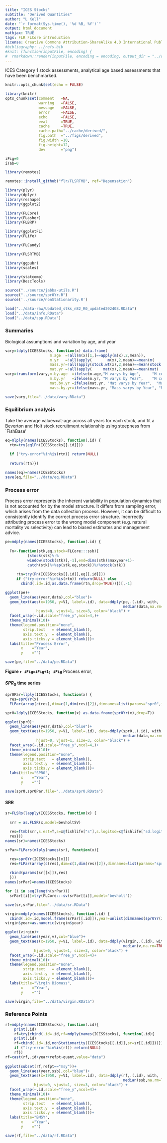 ```yaml
---
title: "ICES Stocks"
subtitle: "Derived Quantities"
author: "L Kell"
date: "`r format(Sys.time(), '%d %B, %Y')`"
output: html_document
mathjax: TRUE
tags: FLR FLCore introduction
license: Creative Commons Attribution-ShareAlike 4.0 International Public License
#bibliography: ../refs.bib
#knit: (function(inputFile, encoding) {
#  rmarkdown::render(inputFile, encoding = encoding, output_dir = "../outputs/html") })
---
```



ICES Category 1 stock assessments, analytical age based assessments that have been benchmarked.

```r
knitr::opts_chunk$set(echo = FALSE)

library(knitr)
opts_chunk$set(comment   =NA, 
               warning   =FALSE, 
               message   =FALSE, 
               error     =FALSE, 
               echo      =FALSE, 
               eval      =TRUE,
               cache     =TRUE,
               cache.path="../cache/derived/",
               fig.path  ="../figs/derived",
               fig.width =10,
               fig.height=12,
               dev       ="png")

iFig=0
iTab=0
```

```r
library(remotes)

remotes::install_github("flr/FLSRTMB", ref="Depensation")
```

```r
library(plyr)
library(dplyr)
library(reshape) 
library(ggplot2)

library(FLCore)  
library(FLasher)
library(FLBRP)

library(ggplotFL)
library(FLife)

library(FLCandy)

library(FLSRTMB)

library(ggpubr)
library(scales) 

library(statcomp)
library(DescTools)
```
  

```r
source("../source/jabba-utils.R")
source("../source/spr0Yr.R")
source('../source/nonStationarity.R')
```


```r
load("../data-raw/Updated_stks_n82_R0_updated202408.RData")
load("../data/info.RData")
load("../data/spp.RData")
```


### Summaries

Biological assumptions and variation by age, and year 

```r
vary=ldply(ICESStocks, function(x) data.frame(
                    m.age  =!all(m(x)[1,]==apply(m(x),2,mean)),
                    m.yr   =!all(apply(       m(x),2,mean)==mean(m(       x)[,1])),
                    mass.yr=!all(apply(stock.wt(x),2,mean)==mean(stock.wt(x)[,1])),
                    mat.yr =!all(apply(     mat(x),2,mean)==mean(mat(     x)[,1]))))
vary=transform(vary,m.by.age  =ifelse(m.age,"M varys by Age",     "M constant by Age"),
                    m.by.yr   =ifelse(m.yr, "M varys by Year",    "M constant by Year"),
                    mat.by.yr =ifelse(mat.yr, "Mat varys by Year",  "Mat constant by Year"),
                    mass.by.yr=ifelse(mass.yr, "Mass varys by Year", "Mass constant by Year"))

save(vary,file="../data/vary.RData")
```


### Equilibrium analysis

Take the average values=at-age across all years for each stock, and fit a 
Beverton and Holt stock recruitment relationship using steepness from `FishBase'

```r
eq=mlply(names(ICESStocks), function(.id) {
  rtn=try(eqlFn(ICESStocks[[.id]]))
  
  if ("try-error"%in%is(rtn)) return(NULL)
  
  return(rtn)})

names(eq)=names(ICESStocks)
save(eq,file="../data/eq.RData")
```

### Process error

Process error represents the inherent variability in population dynamics that is 
not accounted for by the model structure. It differs from sampling error, which 
arises from the data collection process.  However, it can be difficult to consistently 
identify the correct process error structure. Incorrectly attributing process error to 
the wrong model component (e.g. natural mortality vs selectivity) can lead to 
biased estimates and management advice.


```r
pe=mdply(names(ICESStocks), function(.id) {  
    
  Fn<-function(stk,eq,stock=FLCore:::ssb){
          (stock(stk)%-%
          window(stock(stk)[,-1],end=dims(stk)$maxyear+1)-
          catch(stk)%+%sp(stk,eq,stock))%/%stock(stk)}
  
     rtn=try(Fn(ICESStocks[[.id]],eq[[.id]])) 
     if ("try-error"%in%is(rtn)) return(NULL) else 
       cbind(.id=.id,as.data.frame(rtn,drop=TRUE))})[,-1]

ggplot(pe)+
  geom_line(aes(year,data),col="blue")+
  geom_text(aes(x=1950, y=V1, label=.id), data=ddply(pe,.(.id), with,    
                                                     median(data,na.rm=TRUE)),
              hjust=0, vjust=1, size=3, color="black") +
  facet_wrap(~.id,scale="free_y",ncol=4,)+
  theme_minimal(10)+
  theme(legend.position="none", 
        strip.text   = element_blank(),
        axis.text.y  = element_blank(),
        axis.ticks.y = element_blank())+  
  labs(title="Process Error",
       x    ="Year",
       y    ="")

save(pe,file="../data/pe.RData")
```
**Figure `r iFig=iFig+1; iFig`** Process error,


#### $SPR_{0}$ time series


```r
spr0Par=llply(ICESStocks, function(x) {
  res=spr0Yr(x)
  FLPar(array(c(res),dim=c(1,dim(res)[2]),dimnames=list(params="spr0",iter=seq(dim(res)[2]))))})

spr0=ldply(ICESStocks, function(x) as.data.frame(spr0Yr(x),drop=T))  

ggplot(spr0)+
  geom_line(aes(year,data),col="blue")+
  geom_text(aes(x=1950, y=V1, label=.id), data=ddply(spr0,.(.id), with,    
                                                     median(data,na.rm=TRUE)),
              hjust=0, vjust=1, size=3, color="black") +
  facet_wrap(~.id,scale="free_y",ncol=4,)+
  theme_minimal(10)+
  theme(legend.position="none", 
        strip.text   = element_blank(),
        axis.text.y  = element_blank(),
        axis.ticks.y = element_blank())+  
  labs(title="SPR0",
       x    ="Year",
       y    ="")

save(spr0,spr0Par,file="../data/spr0.RData")
```

#### SRR

```r
sr=FLSRs(lapply(ICESStocks, function(x) { 
  
  srr = as.FLSR(x,model=bevholtSV)
  
  res=ftmb(srr,s.est=T,s=x@fishlife["s"],s.logitsd=x@fishlife["sd.logit.s"],spr0=spr0Yr(x))
  res}))
names(sr)=names(ICESStocks)

srPar=FLPars(mlply(names(sr), function(x){

  res=spr0Yr(ICESStocks[[x]])
  res=FLPar(array(c(res),dim=c(1,dim(res)[2]),dimnames=list(params="spr0",iter=seq(dim(res)[2]))))
  
  rbind(params(sr[[x]]),res)
  }))
names(srPar)=names(ICESStocks)

for (i in seq(length(srPar))) 
  srPar[[i]]=try(FLCore:::sv(srPar[[i]],model="bevholt"))

save(sr,srPar,file="../data/sr.RData")
```

```r
virgin=mdply(names(ICESStocks), function(.id) {
  cbind(.id=.id,model.frame(srPar[[.id]]),year=unlist(dimnames(spr0Yr(ICESStocks[[.id]]))$year))})[,-c(1,6)]
virgin$year=as.numeric(virgin$year)

ggplot(virgin)+
  geom_line(aes(year,v),col="blue")+
  geom_text(aes(x=1950, y=V1, label=.id), data=ddply(virgin,.(.id), with,    
                                                     median(v,na.rm=TRUE)),
             hjust=0, vjust=1, size=3, color="black") +
  facet_wrap(~.id,scale="free_y",ncol=4)+
  theme_minimal(10)+
  theme(legend.position="none", 
        strip.text   = element_blank(),
        axis.text.y  = element_blank(),
        axis.ticks.y = element_blank())+  
  labs(title="Virgin Biomass",
       x    ="Year",
       y    ="")

save(virgin,file="../data/virgin.RData")
```

\newpage

### Reference Points

```r
rf=mdply(names(ICESStocks), function(.id){
    print(.id)
    rf=try(cbind(.id=.id,rf=mdply(names(ICESStocks), function(.id){
    print(.id)
    rf=cbind(.id=.id,nonStationarity(ICESStocks[[.id]],sr=sr[[.id]]))})))
    if ("try-error"%in%is(rf)) return(NULL)
    rf})
rf=cast(rf,.id+year+refpt~quant,value="data")
     
ggplot(subset(rf,refpt=="msy"))+
  geom_line(aes(year,ssb),col="blue")+
  geom_text(aes(x=1950, y=V1, label=.id), data=ddply(rf,.(.id), with,    
                                                     median(ssb,na.rm=TRUE)),
             hjust=0, vjust=1, size=3, color="black") +
  facet_wrap(~.id,scale="free_y",ncol=4)+
  theme_minimal(10)+
  theme(legend.position="none", 
        strip.text   = element_blank(),
        axis.text.y  = element_blank(),
        axis.ticks.y = element_blank())+  
  labs(title="BMSY",
       x    ="Year",
       y    ="")

save(rf,file="../data/rf.RData")
```


```r

```